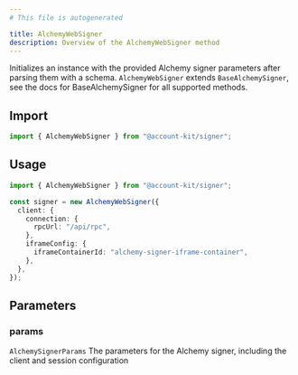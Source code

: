 ```yaml
---
# This file is autogenerated

title: AlchemyWebSigner
description: Overview of the AlchemyWebSigner method
---
```



Initializes an instance with the provided Alchemy signer parameters after parsing them with a schema.
<Note>
`AlchemyWebSigner` extends `BaseAlchemySigner`, see the docs for BaseAlchemySigner for all supported methods.
</Note>

## Import

```ts
import { AlchemyWebSigner } from "@account-kit/signer";
```

## Usage

```ts
import { AlchemyWebSigner } from "@account-kit/signer";

const signer = new AlchemyWebSigner({
  client: {
    connection: {
      rpcUrl: "/api/rpc",
    },
    iframeConfig: {
      iframeContainerId: "alchemy-signer-iframe-container",
    },
  },
});
```

## Parameters

### params

`AlchemySignerParams`
The parameters for the Alchemy signer, including the client and session configuration
